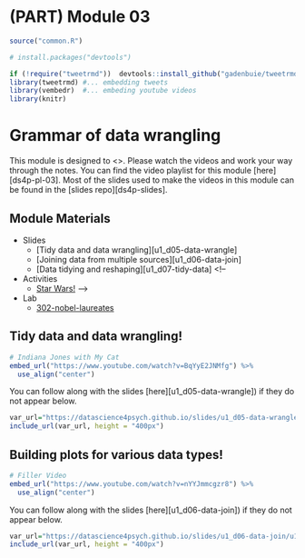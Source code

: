 # (PART) Module 03 {-}


```r
source("common.R")

# install.packages("devtools")

if (!require("tweetrmd"))  devtools::install_github("gadenbuie/tweetrmd")
library(tweetrmd) #... embedding tweets
library(vembedr)  #... embeding youtube videos
library(knitr)
```

# Grammar of data wrangling

This module is designed to <>. Please watch the videos and work your way through the notes. You can find the video playlist for this module [here][ds4p-pl-03]. Most of the slides used to make the videos in this module can be found in the [slides repo][ds4p-slides].


## Module Materials

* Slides
  * [Tidy data and data wrangling][u1_d05-data-wrangle]
  * [Joining data from multiple sources][u1_d06-data-join]
  * [Data tidying and reshaping][u1_d07-tidy-data]
<!-- 
* Activities
  * [Star Wars!](https://github.com/DataScience4Psych/ae-03-starwars-dataviz)
--->  
* Lab
	* [302-nobel-laureates](#lab03)



## Tidy data and data wrangling!

```r
# Indiana Jones with My Cat
embed_url("https://www.youtube.com/watch?v=BqYyE2JNMfg") %>%
  use_align("center")
```

You can follow along with the slides [here][u1_d05-data-wrangle]) if they do not appear below.

```r
var_url="https://datascience4psych.github.io/slides/u1_d05-data-wrangle/u1_d05-data-wrangle.html"
include_url(var_url, height = "400px")
```


## Building plots for various data types!

```r
# Filler Video
embed_url("https://www.youtube.com/watch?v=nYYJmmcgzr8") %>%
  use_align("center")
```

You can follow along with the slides [here][u1_d06-data-join]) if they do not appear below.

```r
var_url="https://datascience4psych.github.io/slides/u1_d06-data-join/u1_d06-data-join.html"
include_url(var_url, height = "400px")
```


<!-- 

## Activity 03: Star Wars!

```r
var_url="https://datascience4psych.github.io/slides/u1_d04-data-viz-2/u1_d04-data-viz-2.html#19"
include_url(var_url, height = "400px")
```

You can find the materials for the Star Wars activity [here](https://github.com/DataScience4Psych/ae-03-starwars-dataviz). The compiled version should look something like the following...

```r
var_url="https://datascience4psych.github.io/ae-03-starwars-dataviz/starwars.html"
include_url(var_url, height = "400px")
```
--->
